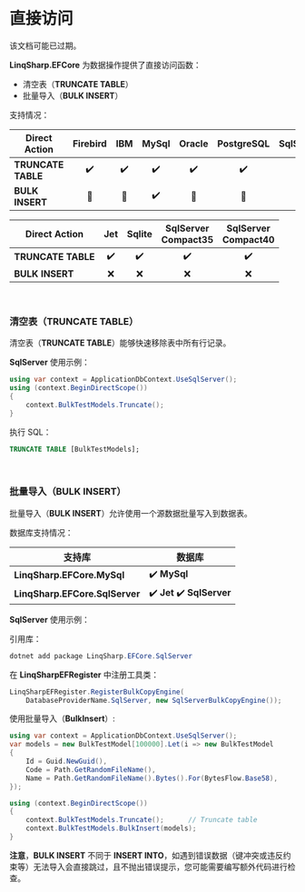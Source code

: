 
# 直接访问

<Callout type="warning">
该文档可能已过期。
</Callout>

**LinqSharp.EFCore** 为数据操作提供了直接访问函数：

- 清空表（**TRUNCATE TABLE**）
- 批量导入（**BULK INSERT**）

支持情况：

| Direct Action      | Firebird | IBM  | MySql | Oracle | PostgreSQL | SqlServer |
| ------------------ | :------: | :--: | :---: | :----: | :--------: | :-------: |
| **TRUNCATE TABLE** |    ✔️     |  ✔️   |   ✔️   |   ✔️    |     ✔️      |     ✔️     |
| **BULK INSERT**    |    🔘     |  🔘   |   ✔️   |   🔘    |     🔘      |     ✔️     |

| Direct Action      | Jet  | Sqlite | SqlServer<br />Compact35 | SqlServer<br />Compact40 |
| ------------------ | :--: | :----: | :----------------------: | :----------------------: |
| **TRUNCATE TABLE** |  ✔️   |   ✔️    |            ✔️             |            ✔️             |
| **BULK INSERT**    |  ❌   |   ❌    |            ❌             |            ❌             |

<br/>

### 清空表（TRUNCATE TABLE）

清空表（**TRUNCATE TABLE**）能够快速移除表中所有行记录。

**SqlServer** 使用示例：

```csharp
using var context = ApplicationDbContext.UseSqlServer();
using (context.BeginDirectScope())
{
    context.BulkTestModels.Truncate();
}
```

执行 SQL：

```sql
TRUNCATE TABLE [BulkTestModels];
```

<br/>

### 批量导入（BULK INSERT）

批量导入（**BULK INSERT**）允许使用一个源数据批量写入到数据表。

数据库支持情况：


| 支持库                         | 数据库                    |
| ------------------------------ | ------------------------- |
| **LinqSharp.EFCore.MySql**     | ✔️ **MySql**               |
| **LinqSharp.EFCore.SqlServer** | ✔️ **Jet** ✔️ **SqlServer** |

**SqlServer** 使用示例：

引用库：

```powershell
dotnet add package LinqSharp.EFCore.SqlServer
```

在 **LinqSharpEFRegister** 中注册工具类：

```csharp
LinqSharpEFRegister.RegisterBulkCopyEngine(
    DatabaseProviderName.SqlServer, new SqlServerBulkCopyEngine());
```

使用批量导入（**BulkInsert**）:

```csharp
using var context = ApplicationDbContext.UseSqlServer();
var models = new BulkTestModel[100000].Let(i => new BulkTestModel
{
    Id = Guid.NewGuid(),
    Code = Path.GetRandomFileName(),
    Name = Path.GetRandomFileName().Bytes().For(BytesFlow.Base58),
});

using (context.BeginDirectScope())
{
    context.BulkTestModels.Truncate();      // Truncate table
    context.BulkTestModels.BulkInsert(models);
}
```

**注意**，**BULK INSERT** 不同于 **INSERT INTO**，如遇到错误数据（键冲突或违反约束等）无法导入会直接跳过，且不抛出错误提示，您可能需要编写额外代码进行检查。

<br/>


